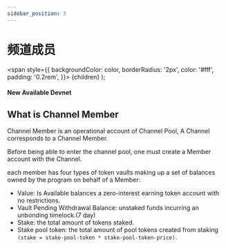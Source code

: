 ```yaml
---
sidebar_position: 3
---
```


# 频道成员

  <span
    style={{
      backgroundColor: color,
      borderRadius: '2px',
      color: '#fff',
      padding: '0.2rem',
    }}>
    {children}
  </span>
);

#### New Available <Highlight color="#25c2a0">Devnet</Highlight>

## What is Channel Member

Channel Member is an operational account of Channel Pool, A Channel corresponds to a Channel Member.

Before being able to enter the channel pool, one must create a Member account with the Channel.

each member has four types of token vaults making up a set of balances owned by the program on behalf of a Member:

* Value: Is Available balances a zero-interest earning token account with no restrictions.
* Vault Pending Withdrawal Balance: unstaked funds incurring an unbonding timelock.(7 day)
* Stake: the total amount of tokens staked.
* Stake pool token: the total amount of pool tokens created from staking `(stake = stake-pool-token * stake-pool-token-price)`.
